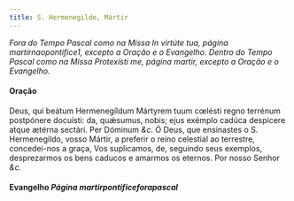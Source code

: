 ```yaml
---
title: S. Hermenegildo, Mártir
---
```


<em>
  Fora do Tempo Pascal como na Missa In virtúte tua, página martirnaopontifice1,
  excepto a Oração e o Evangelho.
</em>

<em>
  Dentro do Tempo Pascal como na Missa Protexísti me, página martir, excepto a
  Oração e o Evangelho.
</em>


#### Oração
<div class="grid grid-cols-2 gap-5">
  <span class="text-justify">
    Deus, qui beátum Hermenegíldum Mártyrem tuum cœlésti regno terrénum
    postpónere docuísti: da, quǽsumus, nobis; ejus exémplo cadúca despícere
    atque ætérna sectári. Per Dóminum <em>&c.</em>
  </span>
  <span class="text-justify">
    Ó Deus, que ensinastes o S. Hermenegildo, vosso Mártir, a preferir o reino
    celestial ao terrestre, concedei-nos a graça, Vos suplicamos, de, seguindo
    seus exemplos, desprezarmos os bens caducos e amarmos os eternos. Por nosso
    Senhor <em>&c.</em>
  </span>
</div>

<h4 class="text-center">
  Evangelho <em>Página martirpontificeforapascal</em>
</h4>
